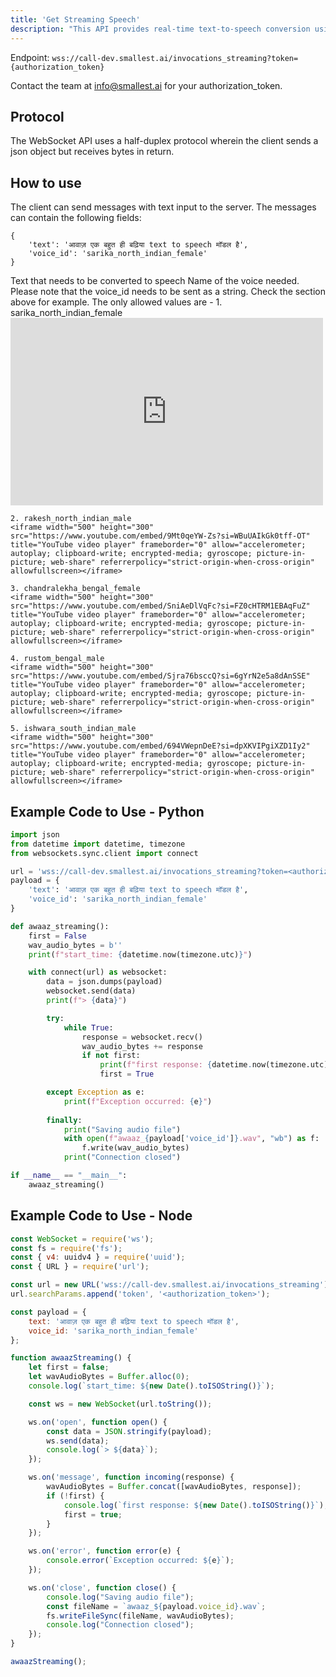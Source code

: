 ```yaml
---
title: 'Get Streaming Speech'
description: "This API provides real-time text-to-speech conversion using WebSockets. This allows you to send a text message and receive audio data back in real-time."
---
```


<Note>Endpoint:
`wss://call-dev.smallest.ai/invocations_streaming?token={authorization_token}`</Note>

<Tip>Contact the team at info@smallest.ai for your authorization_token.</Tip>

## Protocol

The WebSocket API uses a half-duplex protocol wherein the client sends a json object but receives bytes in return.

## How to use

The client can send messages with text input to the server. The messages can contain the following fields:
```JSON5
{
    'text': 'आवाज़ एक बहुत ही बढ़िया text to speech मॉडल है', 
    'voice_id': 'sarika_north_indian_female'
}
```

<ParamField path="text" type="string">
  Text that needs to be converted to speech
</ParamField>

<ParamField path="voice_id" type="string">
  Name of the voice needed. Please note that the voice_id needs to be sent as a string. Check the section above for example. The only allowed values are - 
    1. sarika_north_indian_female
    <iframe width="500" height="300" src="https://www.youtube.com/embed/tj6IGjw_Wuc?si=SxUDzr_GLgUfwXxk" title="YouTube video player" frameborder="0" allow="accelerometer; autoplay; clipboard-write; encrypted-media; gyroscope; picture-in-picture; web-share" referrerpolicy="strict-origin-when-cross-origin" allowfullscreen></iframe> 

    2. rakesh_north_indian_male 
    <iframe width="500" height="300" src="https://www.youtube.com/embed/9Mt0qeYW-Zs?si=WBuUAIkGk0tff-OT" title="YouTube video player" frameborder="0" allow="accelerometer; autoplay; clipboard-write; encrypted-media; gyroscope; picture-in-picture; web-share" referrerpolicy="strict-origin-when-cross-origin" allowfullscreen></iframe>

    3. chandralekha_bengal_female
    <iframe width="500" height="300" src="https://www.youtube.com/embed/SniAeDlVqFc?si=FZ0cHTRM1EBAqFuZ" title="YouTube video player" frameborder="0" allow="accelerometer; autoplay; clipboard-write; encrypted-media; gyroscope; picture-in-picture; web-share" referrerpolicy="strict-origin-when-cross-origin" allowfullscreen></iframe>

    4. rustom_bengal_male
    <iframe width="500" height="300" src="https://www.youtube.com/embed/Sjra76bsccQ?si=6gYrN2e5a8dAnSSE" title="YouTube video player" frameborder="0" allow="accelerometer; autoplay; clipboard-write; encrypted-media; gyroscope; picture-in-picture; web-share" referrerpolicy="strict-origin-when-cross-origin" allowfullscreen></iframe>

    5. ishwara_south_indian_male
    <iframe width="500" height="300" src="https://www.youtube.com/embed/694VWepnDeE?si=dpXKVIPgiXZD1Iy2" title="YouTube video player" frameborder="0" allow="accelerometer; autoplay; clipboard-write; encrypted-media; gyroscope; picture-in-picture; web-share" referrerpolicy="strict-origin-when-cross-origin" allowfullscreen></iframe>

</ParamField>

## Example Code to Use - Python

```python
import json
from datetime import datetime, timezone
from websockets.sync.client import connect

url = 'wss://call-dev.smallest.ai/invocations_streaming?token=<authorization_token>'
payload = {
    'text': 'आवाज़ एक बहुत ही बढ़िया text to speech मॉडल है',
    'voice_id': 'sarika_north_indian_female'
}

def awaaz_streaming():
    first = False
    wav_audio_bytes = b''
    print(f"start_time: {datetime.now(timezone.utc)}")

    with connect(url) as websocket:
        data = json.dumps(payload)
        websocket.send(data)
        print(f"> {data}")

        try:
            while True:
                response = websocket.recv()
                wav_audio_bytes += response
                if not first:
                    print(f"first response: {datetime.now(timezone.utc)}")
                    first = True

        except Exception as e:
            print(f"Exception occurred: {e}")
        
        finally:
            print("Saving audio file")
            with open(f"awaaz_{payload['voice_id']}.wav", "wb") as f:
                f.write(wav_audio_bytes)
            print("Connection closed")

if __name__ == "__main__":
    awaaz_streaming()
```

## Example Code to Use - Node

```javascript
const WebSocket = require('ws');
const fs = require('fs');
const { v4: uuidv4 } = require('uuid');
const { URL } = require('url');

const url = new URL('wss://call-dev.smallest.ai/invocations_streaming');
url.searchParams.append('token', '<authorization_token>');

const payload = {
    text: 'आवाज़ एक बहुत ही बढ़िया text to speech मॉडल है',
    voice_id: 'sarika_north_indian_female'
};

function awaazStreaming() {
    let first = false;
    let wavAudioBytes = Buffer.alloc(0);
    console.log(`start_time: ${new Date().toISOString()}`);

    const ws = new WebSocket(url.toString());

    ws.on('open', function open() {
        const data = JSON.stringify(payload);
        ws.send(data);
        console.log(`> ${data}`);
    });

    ws.on('message', function incoming(response) {
        wavAudioBytes = Buffer.concat([wavAudioBytes, response]);
        if (!first) {
            console.log(`first response: ${new Date().toISOString()}`);
            first = true;
        }
    });

    ws.on('error', function error(e) {
        console.error(`Exception occurred: ${e}`);
    });

    ws.on('close', function close() {
        console.log("Saving audio file");
        const fileName = `awaaz_${payload.voice_id}.wav`;
        fs.writeFileSync(fileName, wavAudioBytes);
        console.log("Connection closed");
    });
}

awaazStreaming();
```


